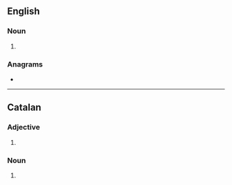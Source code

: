 ==English==

===Noun===
{{head|en|noun plural form}}

# {{plural of|mural|lang=en}}

===Anagrams===
* {{anagrams|en|a=almrsu|larums|rumals}}

----

==Catalan==

===Adjective===
{{head|ca|adjective form}}

# {{plural of|mural|lang=ca}}

===Noun===
{{head|ca|noun form}}

# {{plural of|mural|lang=ca}}